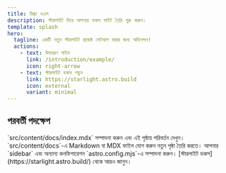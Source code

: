 ```yaml
---
title: স্নিগ্ধা ওএস
description: স্টারলাইট দিয়ে আপনার ডকস সাইট তৈরি শুরু করুন।
template: splash
hero:
  tagline: একটি নতুন স্টারলাইট প্রজেক্ট সেটআপ করার জন্য অভিনন্দন!
  actions:
    - text: উদাহরণ গাইড
      link: /introduction/example/
      icon: right-arrow
    - text: স্টারলাইট ডকস পড়ুন
      link: https://starlight.astro.build
      icon: external
      variant: minimal
---
```



## পরবর্তী পদক্ষেপ

<CardGrid stagger>
	<Card title="বিষয়বস্তু আপডেট করুন" icon="pencil">
		`src/content/docs/index.mdx` সম্পাদনা করুন এবং এই পৃষ্ঠায় পরিবর্তন দেখুন।
	</Card>
	<Card title="নতুন বিষয়বস্তু যোগ করুন" icon="add-document">
		`src/content/docs`-এ Markdown বা MDX ফাইল যোগ করুন নতুন পৃষ্ঠা তৈরি করতে।
	</Card>
	<Card title="আপনার সাইট কনফিগার করুন" icon="setting">
		আপনার `sidebar` এবং অন্যান্য কনফিগারেশন `astro.config.mjs`-এ সম্পাদনা করুন।
	</Card>
	<Card title="ডকস পড়ুন" icon="open-book">
		[স্টারলাইট ডকস](https://starlight.astro.build/) থেকে আরও জানুন।
	</Card>
</CardGrid>
